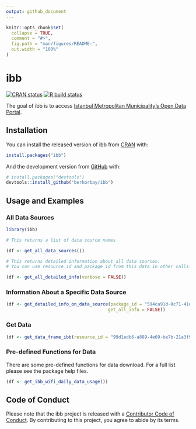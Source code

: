 ```yaml
---
output: github_document
---
```


<!-- README.md is generated from README.Rmd. Please edit that file -->

```r
knitr::opts_chunk$set(
  collapse = TRUE,
  comment = "#>",
  fig.path = "man/figures/README-",
  out.width = "100%"
)
```

# ibb

<!-- badges: start -->
[![CRAN status](https://www.r-pkg.org/badges/version/ibb)](https://CRAN.R-project.org/package=ibb)
[![R build status](https://github.com/emraher/ibb/workflows/R-CMD-check/badge.svg)](https://github.com/emraher/ibb/actions)
<!-- badges: end -->

The goal of ibb is to access [Istanbul Metropolitan Municipality's Open Data Portal](https://data.ibb.gov.tr/en/).

## Installation

You can install the released version of ibb from [CRAN](https://CRAN.R-project.org) with:

``` r
install.packages("ibb")
```

And the development version from [GitHub](https://github.com/) with:

``` r
# install.packages("devtools")
devtools::install_github("berkorbay/ibb")
```


## Usage and Examples

### All Data Sources

```r
library(ibb)

# This returns a list of data source names

(df <- get_all_data_sources())

# This returns detailed information about all data sources.
# You can use resource_id and package_id from this data in other calls.

(df <- get_all_detailed_info(verbose = FALSE))
```

### Information About a Specific Data Source

```r
(df <- get_detailed_info_on_data_source(package_id = "594ca91d-0c71-41da-b50a-c7cd30fab67a",
                                       get_all_info = FALSE))
```


### Get Data 
```r
(df <- get_data_frame_ibb(resource_id = "99d1edb6-a889-4e69-be7b-21a3f90101f1"))
```

### Pre-defined Functions for Data

There are some pre-defined functions for data download. For a full list please see the package help files.

```r
(df <- get_ibb_wifi_daily_data_usage())
```

## Code of Conduct

Please note that the ibb project is released with a [Contributor Code of Conduct](https://contributor-covenant.org/version/2/0/CODE_OF_CONDUCT.html). By contributing to this project, you agree to abide by its terms.
